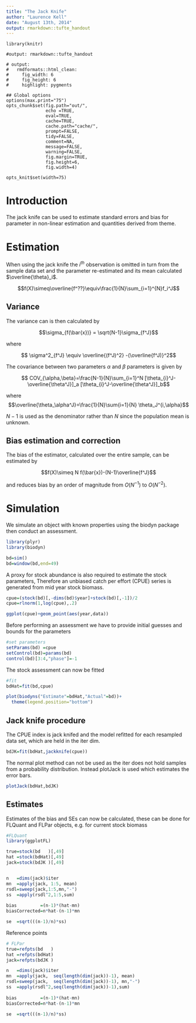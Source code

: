 ```yaml
---
title: "The Jack Knife"
author: "Laurence Kell"
date: "August 13th, 2014"
output: rmarkdown::tufte_handout
---
```


<!--
%% \VignetteEngine{knitr::knitr}
-->

```rinitKnitr
library(knitr)

#output: rmarkdown::tufte_handout

# output:
#   rmdformats::html_clean:
#     fig_width: 6
#     fig_height: 6
#     highlight: pygments

## Global options
options(max.print="75")
opts_chunk$set(fig.path="out/",
               echo =TRUE,
               eval=TRUE,
               cache=TRUE,
               cache.path="cache/",
               prompt=FALSE,
               tidy=FALSE,
               comment=NA,
               message=FALSE,
               warning=FALSE,
               fig.margin=TRUE, 
               fig.height=6, 
               fig.width=4)

opts_knit$set(width=75)
```

# Introduction

The jack knife can be used to estimate standard errors and bias for parameter in non-linear estimation and quantities derived from theme.

# Estimation

When using the jack knife the $i^{th}$ observation is omitted in turn from the sample data set and the parameter re-estimated and its mean calculated $\overline{\theta}_i$.

$$f(X)\simeq\overline{f^??}\equiv\frac{1}{N}\sum_{i=1}^{N}f_i^J$$

## Variance

The variance can is then calculated by 

$$\sigma_{f(\bar{x})} = \sqrt{N-1}\sigma_{f^J}$$

where

$$ \sigma^2_{f^J} \equiv \overline{(f^J)^2} -(\overline{f^J)}^2$$

The covariance between two parameters $\alpha$ and $\beta$ parameters is given by

$$ COV_{\alpha,\beta}=\frac{N-1}{N}\sum_{i=1}^N [\theta_{i}^J-\overline{\theta^J}]_a 
                                                [\theta_{i}^J-\overline{\theta^J}]_b$$
                                       
where
$$\overline{\theta_\alpha^J}=\frac{1}{N}\sum{i=1}{N} \theta_J^{i,\alpha}$$

$\textstyle N-1$ is used as the denominator rather than $\textstyle N$ since the population mean is unknown. 

## Bias estimation and correction

The bias of the estimator, calculated over the entire sample, can be estimated by

$$f(X)\simeq N f(\bar{x})-(N-1)\overline{f^J}$$

and reduces bias by an order of magnitude from $O(N^{-1})$ to $O(N^{-2})$. 
\newpage

# Simulation

We simulate an object with known properties using the biodyn package then conduct an assessment. 

```r
library(plyr)
library(biodyn)

bd=sim()
bd=window(bd,end=49)
```

A proxy for stock abundance is also required to estimate the stock parameters,  Therefore an unbiased catch per effort (CPUE) series is generated from mid year stock biomass.

```r
cpue=(stock(bd)[,-dims(bd)$year]+stock(bd)[,-1])/2
cpue=rlnorm(1,log(cpue),.2)

ggplot(cpue)+geom_point(aes(year,data))
```

Before performing an assessment we have to provide initial guesses and bounds for the parameters

```r
#set parameters
setParams(bd) =cpue
setControl(bd)=params(bd)
control(bd)[3:4,"phase"]=-1
```

The stock assessment can now be fitted
```r
#fit
bdHat=fit(bd,cpue)

plot(biodyns("Estimate"=bdHat,"Actual"=bd))+
  theme(legend.position="bottom")
```
\newpage

## Jack knife procedure

The CPUE index is jack knifed and the model refitted for each resampled data set, which are held in the iter dim.
```r
bdJK=fit(bdHat,jackknife(cpue))
```

The normal plot method can not be used as the iter does not hold samples from a probability distribution. Instead plotJack is used which estimates the error bars.

```r
plotJack(bdHat,bdJK)
```

## Estimates

Estimates of the bias and SEs can now be calculated, these can be done for FLQuant and FLPar objects, e.g. for current stock biomass


```r
#FLQuant
library(ggplotFL)

true=stock(bd   )[,49]
hat =stock(bdHat)[,49]
jack=stock(bdJK )[,49]


n   =dims(jack)$iter
mn  =apply(jack, 1:5, mean)   
rsdl=sweep(jack,1:5,mn,"-")
ss  =apply(rsdl^2,1:5,sum)
            
bias         =(n-1)*(hat-mn)
biasCorrected=n*hat-(n-1)*mn

se  =sqrt(((n-1)/n)*ss)
```

Reference points
```r
# FLPar
true=refpts(bd   )
hat =refpts(bdHat)
jack=refpts(bdJK )

n   =dims(jack)$iter
mn  =apply(jack,  seq(length(dim(jack))-1), mean)   
rsdl=sweep(jack,  seq(length(dim(jack))-1), mn,"-")
ss  =apply(rsdl^2,seq(length(dim(jack))-1),sum)
            
bias         =(n-1)*(hat-mn)
biasCorrected=n*hat-(n-1)*mn

se  =sqrt(((n-1)/n)*ss)
```
\newpage

